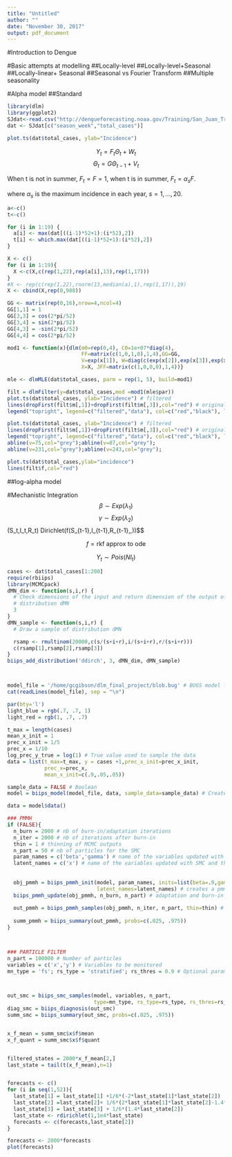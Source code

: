 ```yaml
---
title: "Untitled"
author: ""
date: "November 30, 2017"
output: pdf_document
---
```


#Introduction to Dengue


#Basic attempts at modelling 
##Locally-level
##Locally-level+Seasonal
##Locally-linear+ Seasonal
##Seasonal vs Fourier Transform
##Multiple seasonality 

#Alpha model
##Standard

```r
library(dlm)
library(ggplot2)
SJdat<-read.csv("http://dengueforecasting.noaa.gov/Training/San_Juan_Training_Data.csv")
dat <- SJdat[c("season_week","total_cases")]

plot.ts(dat$total_cases, ylab="Incidence")
```
\bigskip

$$Y_t = F_t\Theta_t + W_t$$
$$\Theta_t = G\Theta_{t-1} + V_t$$

When t is not in summer, $F_t=F=1$,\par
when t is in summer, $F_t=\alpha_sF$.\par
where $\alpha_s$ is the maximum incidence in each year, $s=1,...,20$. 

```r
a<-c()
t<-c()

for (i in 1:19) {
  a[i] <- max(dat[((i-1)*52+1):(i*52),2])
  t[i] <- which.max(dat[((i-1)*52+1):(i*52),2])
}

X <- c()
for (i in 1:19){
  X <-c(X,c(rep(1,22),rep(a[i],13),rep(1,17)))
}
#X <- rep(c(rep(1,22),rnorm(13,median(a),1),rep(1,17)),19)
X <- cbind(X,rep(0,988))

GG <- matrix(rep(0,16),nrow=4,ncol=4)
GG[1,1] = 1
GG[3,3] = cos(2*pi/52)
GG[3,4] = sin(2*pi/52)
GG[4,3] = -sin(2*pi/52)
GG[4,4] = cos(2*pi/52)

mod1 <- function(x){dlm(m0=rep(0,4), C0=1e+07*diag(4), 
                        FF=matrix(c(1,0,1,0),1,4),GG=GG, 
                        V=exp(x[1]), W=diag(c(exp(x[2]),exp(x[3]),exp(x[4]),exp(x[5]))), 
                        X=X, JFF=matrix(c(1,0,0,0),1,4))}

mle <- dlmMLE(dat$total_cases, parm = rep(1, 5), build=mod1)

filt = dlmFilter(y=dat$total_cases,mod =mod1(mle$par))
plot.ts(dat$total_cases, ylab="Incidence") # filtered
lines(dropFirst(filt$m[,1])+dropFirst(filt$m[,3]),col="red") # original data
legend("topright", legend=c("filtered","data"), col=c("red","black"), lty=1)
```


```r
plot.ts(dat$total_cases, ylab="Incidence") # filtered
lines(dropFirst(filt$m[,1])+dropFirst(filt$m[,3]),col="red") # original data
legend("topright", legend=c("filtered","data"), col=c("red","black"), lty=1)
abline(v=75,col="grey");abline(v=87,col="grey");
abline(v=231,col="grey");abline(v=243,col="grey");
```


```r
plot.ts(dat$total_cases,ylab="incidence")
lines(filt$f,col="red")
```

##log-alpha model 


#Mechanistic Integration
$$\beta \sim Exp(\lambda_1)$$
$$\gamma \sim Exp(\lambda_2)
$$(S_t,I_t,R_t) \sim Dirichlet(f(S_{t-1},I_{t-1},R_{t-1},\beta,\gamma))$$



$$f = \text{rkf approx to ode}$$



$$Y_t \sim Pois(NI_t)$$








```r
cases <- dat$total_cases[1:200]
require(rbiips)
library(MCMCpack)
dMN_dim <- function(s,i,r) {
  # Check dimensions of the input and return dimension of the output of
  # distribution dMN
  3
}
dMN_sample <- function(s,i,r) {
  # Draw a sample of distribution dMN

  rsamp <- rmultinom(20000,c(s/(s+i+r),i/(s+i+r),r/(s+i+r)))
  c(rsamp[1],rsamp[2],rsamp[3])
}
biips_add_distribution('ddirch', 3, dMN_dim, dMN_sample)



model_file = '/home/gcgibson/dlm_final_project/blob.bug' # BUGS model filename
cat(readLines(model_file), sep = "\n")

par(bty='l')
light_blue = rgb(.7, .7, 1)
light_red = rgb(1, .7, .7)

t_max = length(cases)
mean_x_init = 1
prec_x_init = 1/5
prec_x = 1/10
log_prec_y_true = log(1) # True value used to sample the data
data = list(t_max=t_max, y = cases +1,prec_x_init=prec_x_init,
            prec_x=prec_x, 
            mean_x_init=c(.9,.05,.05))

sample_data = FALSE # Boolean
model = biips_model(model_file, data, sample_data=sample_data) # Create Biips model and sample data

data = model$data()

### PMMH
if (FALSE){
  n_burn = 2000 # nb of burn-in/adaptation iterations
  n_iter = 2000 # nb of iterations after burn-in
  thin = 1 # thinning of MCMC outputs
  n_part = 50 # nb of particles for the SMC
  param_names = c('beta','gamma') # name of the variables updated with MCMC (others are updated with SMC)
  latent_names = c('x') # name of the variables updated with SMC and that need to be monitored
  
  
  obj_pmmh = biips_pmmh_init(model, param_names, inits=list(beta=.9,gamma=.1),
                             latent_names=latent_names) # creates a pmmh object
  biips_pmmh_update(obj_pmmh, n_burn, n_part) # adaptation and burn-in iterations
  
  out_pmmh = biips_pmmh_samples(obj_pmmh, n_iter, n_part, thin=thin) # samples
  
  summ_pmmh = biips_summary(out_pmmh, probs=c(.025, .975))
}



### PARTICLE FILTER
n_part = 100000 # Number of particles
variables = c('x','y') # Variables to be monitored
mn_type = 'fs'; rs_type = 'stratified'; rs_thres = 0.9 # Optional parameters



out_smc = biips_smc_samples(model, variables, n_part,
                            type=mn_type, rs_type=rs_type, rs_thres=rs_thres)
diag_smc = biips_diagnosis(out_smc)
summ_smc = biips_summary(out_smc, probs=c(.025, .975))


x_f_mean = summ_smc$x$f$mean
x_f_quant = summ_smc$x$f$quant


filtered_states = 2000*x_f_mean[2,]
last_state = tail(t(x_f_mean),n=1)


forecasts <- c()
for (i in seq(1,52)){
  last_state[1] = last_state[1] +1/6*(-2*last_state[1]*last_state[2])
  last_state[2] =last_state[2]+ 1/6*(2*last_state[1]*last_state[2]-1.4*last_state[2])
  last_state[3] = last_state[3] + 1/6*(1.4*last_state[2])
  last_state <- rdirichlet(1,1e4*last_state)
  forecasts <- c(forecasts,last_state[2])
}

forecasts <- 2000*forecasts
plot(forecasts)



```
